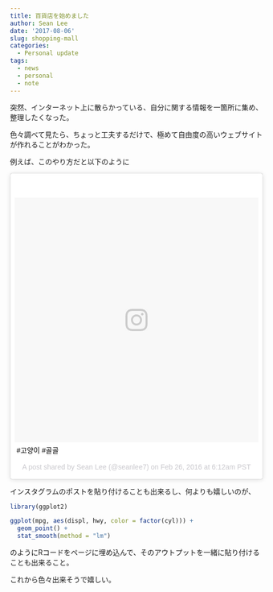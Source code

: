 ```yaml
---
title: 百貨店を始めました
author: Sean Lee
date: '2017-08-06'
slug: shopping-mall
categories:
  - Personal update
tags:
  - news
  - personal
  - note
---
```


突然、インターネット上に散らかっている、自分に関する情報を一箇所に集め、整理したくなった。

色々調べて見たら、ちょっと工夫するだけで、極めて自由度の高いウェブサイトが作れることがわかった。

例えば、このやり方だと以下のように

<blockquote class="instagram-media" data-instgrm-captioned data-instgrm-version="7" style=" background:#FFF; border:0; border-radius:3px; box-shadow:0 0 1px 0 rgba(0,0,0,0.5),0 1px 10px 0 rgba(0,0,0,0.15); margin: 1px; max-width:658px; padding:0; width:99.375%; width:-webkit-calc(100% - 2px); width:calc(100% - 2px);"><div style="padding:8px;"> <div style=" background:#F8F8F8; line-height:0; margin-top:40px; padding:50.0% 0; text-align:center; width:100%;"> <div style=" background:url(data:image/png;base64,iVBORw0KGgoAAAANSUhEUgAAACwAAAAsCAMAAAApWqozAAAABGdBTUEAALGPC/xhBQAAAAFzUkdCAK7OHOkAAAAMUExURczMzPf399fX1+bm5mzY9AMAAADiSURBVDjLvZXbEsMgCES5/P8/t9FuRVCRmU73JWlzosgSIIZURCjo/ad+EQJJB4Hv8BFt+IDpQoCx1wjOSBFhh2XssxEIYn3ulI/6MNReE07UIWJEv8UEOWDS88LY97kqyTliJKKtuYBbruAyVh5wOHiXmpi5we58Ek028czwyuQdLKPG1Bkb4NnM+VeAnfHqn1k4+GPT6uGQcvu2h2OVuIf/gWUFyy8OWEpdyZSa3aVCqpVoVvzZZ2VTnn2wU8qzVjDDetO90GSy9mVLqtgYSy231MxrY6I2gGqjrTY0L8fxCxfCBbhWrsYYAAAAAElFTkSuQmCC); display:block; height:44px; margin:0 auto -44px; position:relative; top:-22px; width:44px;"></div></div> <p style=" margin:8px 0 0 0; padding:0 4px;"> <a href="https://www.instagram.com/p/BCQJw5OD2Qh/" style=" color:#000; font-family:Arial,sans-serif; font-size:14px; font-style:normal; font-weight:normal; line-height:17px; text-decoration:none; word-wrap:break-word;" target="_blank">#고양이 #골골</a></p> <p style=" color:#c9c8cd; font-family:Arial,sans-serif; font-size:14px; line-height:17px; margin-bottom:0; margin-top:8px; overflow:hidden; padding:8px 0 7px; text-align:center; text-overflow:ellipsis; white-space:nowrap;">A post shared by Sean Lee (@seanlee7) on <time style=" font-family:Arial,sans-serif; font-size:14px; line-height:17px;" datetime="2016-02-26T14:12:12+00:00">Feb 26, 2016 at 6:12am PST</time></p></div></blockquote>
<script async defer src="//platform.instagram.com/en_US/embeds.js"></script>

インスタグラムのポストを貼り付けることも出来るし、何よりも嬉しいのが、

```r
library(ggplot2)

ggplot(mpg, aes(displ, hwy, color = factor(cyl))) + 
  geom_point() +
  stat_smooth(method = "lm")
```

のようにRコードをページに埋め込んで、そのアウトプットを一緒に貼り付けることも出来ること。

これから色々出来そうで嬉しい。